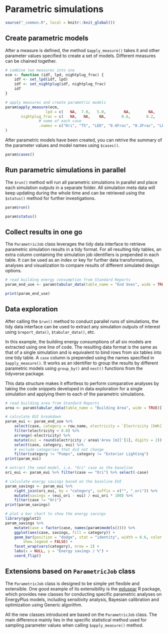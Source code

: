 # Parametric simulations {#parametric}

```r
source("_common.R", local = knitr::knit_global())
```

## Create parametric models

After a measure is defined, the method `$apply_measure()` takes it and other
parameter values specified to create a set of models. Different measures can be
chained together.

```r
# combine two measures into one
ecm <- function (idf, lpd, nightplug_frac) {
    idf <- set_lpd(idf, lpd)
    idf <- set_nightplug(idf, nightplug_frac)
    idf
}

# apply measures and create parametric models
param$apply_measure(ecm,
                  lpd = c(   NA,  7.0,   5.0,        NA,        NA,           5.0),
       nightplug_frac = c(   NA,   NA,    NA,       0.6,       0.2,           0.2),
               # name of each case
               .names = c("Ori", "T5", "LED", "0.6Frac", "0.2Frac", "LED+0.2Frac")
)
```

After parametric models have been created, you can retrive the summary of the
parameter values and model names using `$cases()`.

```r
param$cases()
```

## Run parametric simulations in parallel

The `$run()` method will run all parametric simulations in parallel and place
each simulation outputs in a separate folder.
All simulation meta data will keep updating during the whole time and can be
retrieved using the `$status()` method for further investigations.

```r
param$run()

param$status()
```

## Collect results in one go

The `ParametricJob` class leverages the tidy data interface to retrieve
parametric simulation results in a tidy format.
For all resulting tidy tables, an extra column containing the simulation job
identifiers is prepended in each table. It can be used as an index or key for
further data transformations, analyses and visualization to compare results of
different simulated design options.

```r
# read building energy consumption from Standard Reports
param_end_use <- param$tabular_data(table_name = "End Uses", wide = TRUE)[[1L]]

print(param_end_use)
```

## Data exploration

After calling the `$run()` method to conduct parallel runs of simulations, the
tidy data interface can be used to extract any simulation outputs of interest
using `$report_data()`, `$tabular_data()`, etc.

In this example, the building energy consumptions of all six
models are extracted using one line of code.
The resulting data format is the same as that of a single simulation and is
equivalent to bind rows from six tables into one tidy table.
A `case` column is prepended using the names specified in `$apply_measure()`.
It works as an identifier to group the results by different parametric models
using `group_by()` and `nest()` functions from the tidyverse package.

This data structure makes it effortless to perform comparative analyses by
taking the code snippets developed in data exploration for a single simulation
and applying them to each of the parametric simulations.

```r
# read building area from Standard Reports
area <- param$tabular_data(table_name = "Building Area", wide = TRUE)[[1L]]

# calculate EUI breakdown
param_eui <- param_end_use %>%
    select(case, category = row_name, electricity = `Electricity [kWh]`) %>%
    filter(electricity > 0.0) %>%
    arrange(-electricity) %>%
    mutate(eui = round(electricity / area$'Area [m2]'[1], digits = 2)) %>%
    select(case, category, eui) %>%
    # exclude categories that did not change
    filter(category != "Pumps", category != "Exterior Lighting")
print(param_eui)

# extract the seed model, i.e. "Ori" case as the baseline
ori_eui <- param_eui %>% filter(case == "Ori") %>% select(-case)

# calculate energy savings based on the baseline EUI
param_savings <- param_eui %>%
    right_join(ori_eui, by = "category", suffix = c("", "_ori")) %>%
    mutate(savings = (eui_ori - eui) / eui_ori * 100) %>%
    filter(case != "Ori")
print(param_savings)

# plot a bar chart to show the energy savings
library(ggplot2)
param_savings %>%
    mutate(case = factor(case, names(param$models()))) %>%
    ggplot(aes(case, savings, fill = category)) +
    geom_bar(position = "dodge", stat = "identity", width = 0.6, color = "black",
        show.legend = FALSE) +
    facet_wrap(vars(category), nrow = 2) +
    labs(x = NULL, y = "Energy savings / %") +
    coord_flip()
```

## Extensions based on `ParametricJob` class

The `ParametricJob` class is designed to be simple yet flexible and extensible.
One good example of its extensibility is the
[epluspar](https://github.com/hongyuanjia/epluspar) R package, which provides
new classes for conducting specific parametric analyses on EnergyPlus models,
including sensitivity analysis, Bayesian calibration and optimization using
Generic algorithm.

All the new classes introduced are based on the `ParametricJob` class. The main
difference mainly lies in the specific statistical method used for sampling
parameter values when calling `$apply_measure()` method.
